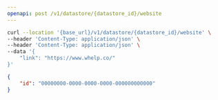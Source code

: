 ```yaml
---
openapi: post /v1/datastore/{datastore_id}/website
---
```



<RequestExample>

```bash Example Request
curl --location '{base_url}/v1/datastore/{datastore_id}/website' \
--header 'Content-Type: application/json' \
--header 'Content-Type: application/json' \
--data '{
    "link": "https://www.whelp.co/"
}'
```

</RequestExample>


<ResponseExample>

```json Response
{
    "id": "00000000-0000-0000-0000-000000000000"
}
```

</ResponseExample>
